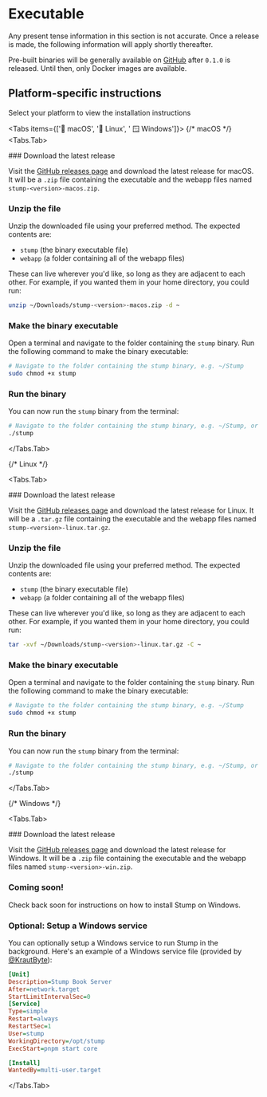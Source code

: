 
# Executable

<Callout emoji="☢️">
	Any present tense information in this section is not accurate. Once a release is made, the
	following information will apply shortly thereafter.
</Callout>

Pre-built binaries will be generally available on [GitHub](https://github.com/stumpapp/stump/releases) after `0.1.0` is released. Until then, only Docker images are available.

## Platform-specific instructions

Select your platform to view the installation instructions

<Tabs items={['🍎 macOS', '🐧 Linux', ' 🪟 Windows']}>
{/* macOS */}
<Tabs.Tab>

<Steps>
### Download the latest release

Visit the [GitHub releases page](https://github.com/stumpapp/stump/releases) and download the latest release for macOS. It will be a `.zip` file containing the executable and the webapp files named `stump-<version>-macos.zip`.

### Unzip the file

Unzip the downloaded file using your preferred method. The expected contents are:

- `stump` (the binary executable file)
- `webapp` (a folder containing all of the webapp files)

These can live wherever you'd like, so long as they are adjacent to each other. For example, if you wanted them in your home directory, you could run:

```bash
unzip ~/Downloads/stump-<version>-macos.zip -d ~
```

### Make the binary executable

Open a terminal and navigate to the folder containing the `stump` binary. Run the following command to make the binary executable:

```sh
# Navigate to the folder containing the stump binary, e.g. ~/Stump
sudo chmod +x stump
```

### Run the binary

You can now run the `stump` binary from the terminal:

```bash
# Navigate to the folder containing the stump binary, e.g. ~/Stump, or be sure to include the full path to the binary
./stump
```

</Steps>

</Tabs.Tab>

{/* Linux */}

<Tabs.Tab>

<Steps>
### Download the latest release

Visit the [GitHub releases page](https://github.com/stumpapp/stump/releases) and download the latest release for Linux. It will be a `.tar.gz` file containing the executable and the webapp files named `stump-<version>-linux.tar.gz`.

### Unzip the file

Unzip the downloaded file using your preferred method. The expected contents are:

- `stump` (the binary executable file)
- `webapp` (a folder containing all of the webapp files)

These can live wherever you'd like, so long as they are adjacent to each other. For example, if you wanted them in your home directory, you could run:

```bash
tar -xvf ~/Downloads/stump-<version>-linux.tar.gz -C ~
```

### Make the binary executable

Open a terminal and navigate to the folder containing the `stump` binary. Run the following command to make the binary executable:

```bash
# Navigate to the folder containing the stump binary, e.g. ~/Stump
sudo chmod +x stump
```

### Run the binary

You can now run the `stump` binary from the terminal:

```bash
# Navigate to the folder containing the stump binary, e.g. ~/Stump, or be sure to include the full path to the binary
./stump
```

</Steps>

</Tabs.Tab>

{/* Windows */}

<Tabs.Tab>

<Steps>
### Download the latest release

Visit the [GitHub releases page](https://github.com/stumpapp/stump/releases) and download the latest release for Windows. It will be a `.zip` file containing the executable and the webapp files named `stump-<version>-win.zip`.

### Coming soon!

Check back soon for instructions on how to install Stump on Windows.

### Optional: Setup a Windows service

You can optionally setup a Windows service to run Stump in the background. Here's an example of a Windows service file (provided by [@KrautByte](https://github.com/KrautByte)):

```ini
[Unit]
Description=Stump Book Server
After=network.target
StartLimitIntervalSec=0
[Service]
Type=simple
Restart=always
RestartSec=1
User=stump
WorkingDirectory=/opt/stump
ExecStart=pnpm start core

[Install]
WantedBy=multi-user.target
```

</Steps>

</Tabs.Tab>

</Tabs>
